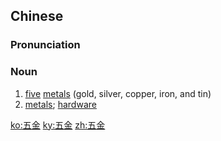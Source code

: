 ==Chinese==
{{zh-forms}}

===Pronunciation===
{{zh-pron
|m=wǔjīn
|c=ng5 gam1
|mn=qz:gó͘-kim/tw,xm,zz:ngó͘-kim
|cat=n
}}

===Noun===
{{zh-noun}}

# [[five]] [[metal]]s (gold, silver, copper, iron, and tin)
# [[metal]]s; [[hardware]]

[[ko:五金]]
[[ky:五金]]
[[zh:五金]]